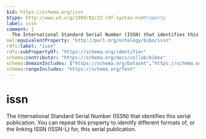 ```yaml
---
$id: https://schema.org/issn
$type: http://www.w3.org/1999/02/22-rdf-syntax-ns#Property
label: issn
comment: |
  The International Standard Serial Number (ISSN) that identifies this serial publication. You can repeat this property to identify different formats of, or the linking ISSN (ISSN-L) for, this serial publication.
owl:equivalentProperty: "http://purl.org/ontology/bibo/issn"
rdfs:label: "issn"
rdfs:subPropertyOf: "https://schema.org/identifier"
schema:contributor: "https://schema.org/docs/collab/bibex"
schema:domainIncludes: ["https://schema.org/Dataset","https://schema.org/WebSite","https://schema.org/CreativeWorkSeries","https://schema.org/Blog"]
schema:rangeIncludes: "https://schema.org/Text"
---
```


# issn

The International Standard Serial Number (ISSN) that identifies this serial publication. You can repeat this property to identify different formats of, or the linking ISSN (ISSN-L) for, this serial publication.

